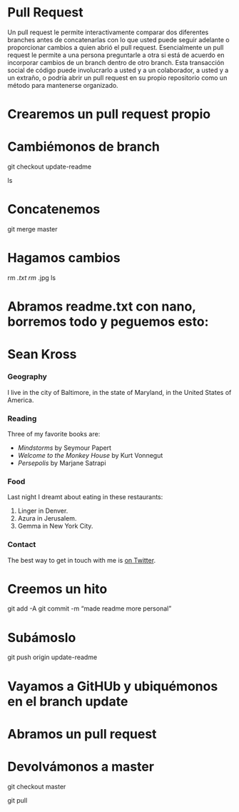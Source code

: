 # Pull Request

Un pull request le permite interactivamente comparar dos diferentes branches antes de concatenarlas con lo que usted puede seguir adelante o proporcionar cambios a quien abrió el pull request. Esencialmente un pull request le permite a una persona preguntarle a otra si está de acuerdo en incorporar cambios de un branch dentro de otro branch. Esta transacción social de código puede involucrarlo a usted y a un colaborador, a usted y a un extraño, o podría abrir un pull request en su propio repositorio como un método para mantenerse organizado.

# Crearemos un pull request propio

# Cambiémonos de branch

git checkout update-readme

ls

# Concatenemos

git merge master

# Hagamos cambios

rm *.txt
rm *.jpg
ls

# Abramos readme.txt con nano, borremos todo y peguemos esto:

# Sean Kross

### Geography

I live in the city of Baltimore, in the state of Maryland, in the United States
of America.

### Reading

Three of my favorite books are:

- *Mindstorms* by Seymour Papert
- *Welcome to the Monkey House* by Kurt Vonnegut
- *Persepolis* by Marjane Satrapi

### Food

Last night I dreamt about eating in these restaurants:

1. Linger in Denver.
2. Azura in Jerusalem.
3. Gemma in New York City.

### Contact

The best way to get in touch with me is [on Twitter](https://twitter.com/seankross).

# Creemos un hito

git add -A
git commit -m "made readme more personal"

# Subámoslo

git push origin update-readme

# Vayamos a GitHUb y ubiquémonos en el branch update

# Abramos un pull request

# Devolvámonos a master

git checkout master

git pull


